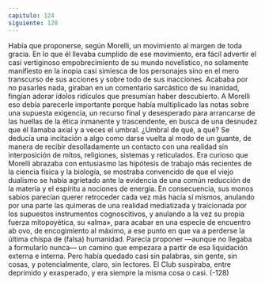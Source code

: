 ```yaml
---
capitulo: 124
siguiente: 128
---
```


Había que proponerse, según Morelli, un movimiento al margen de toda
gracia. En lo que él llevaba cumplido de ese movimiento, era fácil advertir el casi
vertiginoso empobrecimiento de su mundo novelístico, no solamente manifiesto
en la inopia casi simiesca de los personajes sino en el mero transcurso de sus
acciones y sobre todo de sus inacciones. Acababa por no pasarles nada, giraban
en un comentario sarcástico de su inanidad, fingían adorar ídolos ridículos que
presumían haber descubierto. A Morelli eso debía parecerle importante porque
había multiplicado las notas sobre una supuesta exigencia, un recurso final y
desesperado para arrancarse de las huellas de la ética inmanente y trascendente,
en busca de una desnudez que él llamaba axial y a veces el umbral. ¿Umbral de
qué, a qué? Se deducía una incitación a algo como darse vuelta al modo de un
guante, de manera de recibir desolladamente un contacto con una realidad sin
interposición de mitos, religiones, sistemas y reticulados. Era curioso que Morelli
abrazaba con entusiasmo las hipótesis de trabajo más recientes de la ciencia física
y la biología, se mostraba convencido de que el viejo dualismo se había agrietado
ante la evidencia de una común reducción de la materia y el espíritu a nociones
de energía. En consecuencia, sus monos sabios parecían querer retroceder cada
vez más hacia sí mismos, anulando por una parte las quimeras de una realidad
mediatizada y traicionada por los supuestos instrumentos cognoscitivos, y
anulando a la vez su propia fuerza mitopoyética, su «alma», para acabar en una
especie de encuentro ab ovo, de encogimiento al máximo, a ese punto en que va a
perderse la última chispa de (falsa) humanidad. Parecía proponer —aunque no
llegaba a formularlo nunca— un camino que empezara a partir de esa
liquidación externa e interna. Pero había quedado casi sin palabras, sin gente, sin
cosas, y potencialmente, claro, sin lectores. El Club suspiraba, entre deprimido y
exasperado, y era siempre la misma cosa o casi.
(-128)
